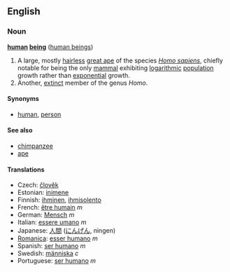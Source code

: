 ==English==
===Noun===
'''[[human]] [[being]]''' ([[human beings]])

# A large, mostly [[hairless]] [[great ape]] of the species ''[[Homo sapiens]]'', chiefly notable for being the only [[mammal]] exhibiting [[logarithmic]] [[population]] growth rather than [[exponential]] growth.
# Another, [[extinct]] member of the genus ''Homo''. 

====Synonyms====
*[[human]], [[person]]

====See also====

*[[chimpanzee]]
*[[ape]]

====Translations====
*Czech: [[člověk]]
*Estonian: [[inimene]]
*Finnish: [[ihminen]], [[ihmisolento]]
*French: [[être humain]] ''m''
*German: [[Mensch]] ''m''
*Italian: [[essere umano]] ''m''
*Japanese: [[人間]] ([[にんげん]], ningen)
*[[Romanica]]: [[esser humano]] ''m''
*Spanish: [[ser humano]] ''m''
*Swedish: [[människa]] ''c''
*Portuguese: [[ser humano]] ''m''